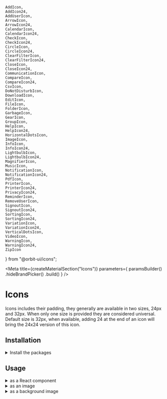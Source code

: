     AddIcon,
    AddIcon24,
    AddUserIcon,
    ArrowIcon,
    ArrowIcon24,
    CalendarIcon,
    CalendarIcon24,
    CheckIcon,
    CheckIcon24,
    CircleIcon,
    CircleIcon24,
    ClearFilterIcon,
    ClearFilterIcon24,
    CloseIcon,
    CloseIcon24,
    CommunicationIcon,
    CompareIcon,
    CompareIcon24,
    CsvIcon,
    DoNotDisturbIcon,
    DownloadIcon,
    EditIcon,
    FileIcon,
    FolderIcon,
    GarbageIcon,
    GearIcon,
    GroupIcon,
    HelpIcon,
    HelpIcon24,
    HorizontalDotsIcon,
    ImageIcon,
    InfoIcon,
    InfoIcon24,
    LightbulbIcon,
    LightbulbIcon24,
    MagnifierIcon,
    MusicIcon,
    NotificationIcon,
    NotificationIcon24,
    PdfIcon,
    PrinterIcon,
    PrinterIcon24,
    PrivacyIcon24,
    ReminderIcon,
    RemoveUserIcon,
    SignoutIcon,
    SignoutIcon24,
    SortingIcon,
    SortingIcon24,
    VariationIcon,
    VariationIcon24,
    VerticalDotsIcon,
    VideoIcon,
    WarningIcon,
    WarningIcon24,
    ZipIcon
} from "@orbit-ui/icons";

<Meta
    title={createMaterialSection("Icons")}
    parameters={
        paramsBuilder()
            .hideBrandPicker()
            .build()
    }
/>

<Anchor storyId="materials-icons--icons" />

# Icons

Icons includes their padding, they generally are available in two sizes, 24px and 32px. When only one size is provided they are considered universal. Default size is 32px, when available, adding 24 at the end of an icon will bring the 24x24 version of this icon.

## Installation

<details><summary >Install the packages</summary>

Install from <a href={INSTALLATION_PAGE}>the React bundle</a> or as a single package:

```bash
npm install @orbit-ui/icons
```
</details>

## Usage

<details><summary >as a React component</summary>

```jsx
import { IconName } from "@orbit-ui/icons";
```
</details>

<details><summary >as an image</summary>

```jsx
import IconName from "@orbit-ui/icons/icon-name.svg";

<img src={IconName} />
```
</details>

<details><summary >as a background image</summary>

```css
.name-icon: {
    background: url("~@orbit-ui/icons/icon-name.svg");
}
```
</details>

<Preview>
    <IconGallery>
        <IconGallery.Item iconName="AddIcon" small={AddIcon24} std={AddIcon} />
        <IconGallery.Item iconName="CloseIcon" small={CloseIcon24} std={CloseIcon} />
        <IconGallery.Item iconName="SignoutIcon" small={SignoutIcon24} std={SignoutIcon} />
        <IconGallery.Item iconName="CheckIcon" std={CheckIcon} small={CheckIcon24} />
        <IconGallery.Item iconName="ClearFilterIcon" std={ClearFilterIcon} small={ClearFilterIcon24} />
        <IconGallery.Item iconName="PrinterIcon" std={PrinterIcon} small={PrinterIcon24} />
        <IconGallery.Item iconName="WarningIcon" std={WarningIcon} small={WarningIcon24} />
        <IconGallery.Item iconName="InfoIcon" std={InfoIcon} small={InfoIcon24} />
        <IconGallery.Item iconName="HelpIcon" std={HelpIcon} small={HelpIcon24} />
        <IconGallery.Item iconName="SortingIcon" std={SortingIcon} small={SortingIcon24} />
        <IconGallery.Item iconName="CompareIcon" small={CompareIcon24} std={CompareIcon} />
        <IconGallery.Item iconName="CalendarIcon" small={CalendarIcon24} std={CalendarIcon} />
        <IconGallery.Item iconName="VariationIcon" small={VariationIcon24} std={VariationIcon} />
        <IconGallery.Item iconName="PrivacyIcon" small={PrivacyIcon24} />
        <IconGallery.Item iconName="LightbulbIcon" std={LightbulbIcon} small={LightbulbIcon24} />
        <IconGallery.Item iconName="VerticalDotsIcon" std={VerticalDotsIcon} />
        <IconGallery.Item iconName="HorizontalDotsIcon" std={HorizontalDotsIcon} />
        <IconGallery.Item iconName="GarbageIcon" std={GarbageIcon} />
        <IconGallery.Item iconName="GearIcon" std={GearIcon} />
        <IconGallery.Item iconName="MagnifierIcon" std={MagnifierIcon} />
        <IconGallery.Item iconName="FileIcon" std={FileIcon} />
        <IconGallery.Item iconName="PdfIcon" std={PdfIcon} />
        <IconGallery.Item iconName="VideoIcon" std={VideoIcon} />
        <IconGallery.Item iconName="CsvIcon" std={CsvIcon} />
        <IconGallery.Item iconName="ZipIcon" std={ZipIcon} />
        <IconGallery.Item iconName="MusicIcon" std={MusicIcon} />
        <IconGallery.Item iconName="ImageIcon" std={ImageIcon} />
        <IconGallery.Item iconName="EditIcon" std={EditIcon} />
        <IconGallery.Item iconName="CommunicationIcon" std={CommunicationIcon} />
        <IconGallery.Item iconName="ReminderIcon" std={ReminderIcon} />
        <IconGallery.Item iconName="AddUserIcon" std={AddUserIcon} />
        <IconGallery.Item iconName="RemoveUserIcon" std={RemoveUserIcon} />
        <IconGallery.Item iconName="FolderIcon" std={FolderIcon}/>
        <IconGallery.Item iconName="NotificationIcon" std={NotificationIcon} small={NotificationIcon24}  />
        <IconGallery.Item iconName="DoNotDisturbIcon" std={DoNotDisturbIcon} />
        <IconGallery.Item iconName="DownloadIcon" std={DownloadIcon} />
        <IconGallery.Item iconName="CircleIcon" small={CircleIcon24} std={CircleIcon} />
        <IconGallery.Item iconName="GroupIcon" std={GroupIcon} />
        <IconGallery.Item iconName="ArrowIcon" std={ArrowIcon} small={ArrowIcon24} />
    </IconGallery>
</Preview>
